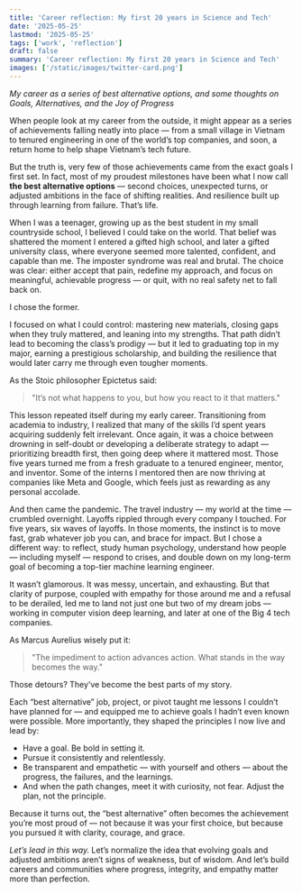 ```yaml
---
title: 'Career reflection: My first 20 years in Science and Tech'
date: '2025-05-25'
lastmod: '2025-05-25'
tags: ['work', 'reflection']
draft: false
summary: 'Career reflection: My first 20 years in Science and Tech'
images: ['/static/images/twitter-card.png']
---
```


_My career as a series of best alternative options, and some thoughts on Goals, Alternatives, and the Joy of Progress_

When people look at my career from the outside, it might appear as a series of achievements falling neatly into place — from a small village in Vietnam to tenured engineering
in one of the world’s top companies, and soon, a return home to help shape Vietnam’s tech future.

But the truth is, very few of those achievements came from the exact goals I first set. In fact, most of my proudest milestones have been what I now call **the best alternative options** —
second choices, unexpected turns, or adjusted ambitions in the face of shifting realities. And resilience built up through learning from failure. That’s life.

When I was a teenager, growing up as the best student in my small countryside school, I believed I could take on the world.
That belief was shattered the moment I entered a gifted high school, and later a gifted university class, where everyone seemed more talented, confident, and capable than me.
The imposter syndrome was real and brutal. The choice was clear: either accept that pain, redefine my approach, and focus on meaningful, achievable progress — or quit, with no real safety net to fall back on.

I chose the former.

I focused on what I could control: mastering new materials, closing gaps when they truly mattered, and leaning into my strengths.
That path didn’t lead to becoming the class’s prodigy — but it led to graduating top in my major, earning a prestigious scholarship,
and building the resilience that would later carry me through even tougher moments.

As the Stoic philosopher Epictetus said:

> "It’s not what happens to you, but how you react to it that matters."

This lesson repeated itself during my early career. Transitioning from academia to industry,
I realized that many of the skills I’d spent years acquiring suddenly felt irrelevant. Once again,
it was a choice between drowning in self-doubt or developing a deliberate strategy to adapt — prioritizing breadth first,
then going deep where it mattered most. Those five years turned me from a fresh graduate to a tenured engineer, mentor, and inventor.
Some of the interns I mentored then are now thriving at companies like Meta and Google, which feels just as rewarding as any personal accolade.

And then came the pandemic. The travel industry — my world at the time — crumbled overnight. Layoffs rippled through every company I touched.
For five years, six waves of layoffs. In those moments, the instinct is to move fast, grab whatever job you can, and brace for impact.
But I chose a different way: to reflect, study human psychology, understand how people — including myself — respond to crises,
and double down on my long-term goal of becoming a top-tier machine learning engineer.

It wasn’t glamorous. It was messy, uncertain, and exhausting. But that clarity of purpose, coupled with empathy for those around me and a refusal to be derailed,
led me to land not just one but two of my dream jobs — working in computer vision deep learning, and later at one of the Big 4 tech companies.

As Marcus Aurelius wisely put it:

> "The impediment to action advances action. What stands in the way becomes the way."

Those detours? They’ve become the best parts of my story.

Each “best alternative” job, project, or pivot taught me lessons I couldn’t have planned for — and equipped me to achieve goals I hadn’t even known were possible.
More importantly, they shaped the principles I now live and lead by:

- Have a goal. Be bold in setting it.
- Pursue it consistently and relentlessly.
- Be transparent and empathetic — with yourself and others — about the progress, the failures, and the learnings.
- And when the path changes, meet it with curiosity, not fear. Adjust the plan, not the principle.

Because it turns out, the “best alternative” often becomes the achievement you’re most proud of — not because it was your first choice, but because you pursued it with clarity, courage, and grace.

*Let’s lead in this way.*
Let’s normalize the idea that evolving goals and adjusted ambitions aren’t signs of weakness, but of wisdom.
And let’s build careers and communities where progress, integrity, and empathy matter more than perfection.
